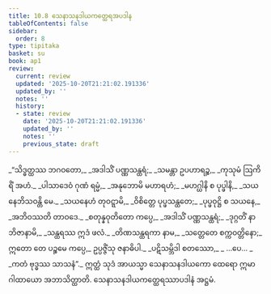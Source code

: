 ```yaml
---
title: 10.8 သေနာသနဒါယကတ္ထေရအပဒါန
tableOfContents: false
sidebar:
  order: 8
type: tipitaka
basket: su
book: ap1
review:
  current: review
  updated: '2025-10-20T21:21:02.191336'
  updated_by: ''
  notes: ''
  history:
  - state: review
    date: '2025-10-20T21:21:02.191336'
    updated_by: ''
    notes: ''
    previous_state: draft
---
```



<DynamicBreadcrumb />


<ReviewStatus review={frontmatter.review} showDetails={true} />

<HypothesisAnnotation frontmatter={frontmatter} />

<Division number="45" book="ap1" e="ch" v="20" p="151">

<Paragraph number="1823" type="verses" book="ap1">
_“သိဒ္ဓတ္ထဿ ဘဂဝတော,_  
_အဒါသိံ ပဏ္ဏသန္ထရံ;_  
_သမန္တာ ဥပဟာရဉ္စ,_  
_ကုသုမံ ဩကိရိံ အဟံ._  

</Paragraph>

</Division>
<Division number="46" book="ap1" e="ch" v="20" p="151">

<Paragraph number="1824" type="verses" book="ap1">
_ပါသာဒေဝံ ဂုဏံ ရမ္မံ,_  
_အနုဘောမိ မဟာရဟံ;_  
_မဟဂ္ဃါနိ စ ပုပ္ဖါနိ,_  
_သယနေဘိသဝန္တိ မေ._  

</Paragraph>

</Division>
<Division number="47" book="ap1" e="ch" v="20" p="151">

<Paragraph number="1825" type="verses" book="ap1">
_သယနေဟံ တုဝဋ္ဋာမိ,_  
_ဝိစိတ္တေ ပုပ္ဖသန္ထတေ;_  
_ပုပ္ဖဝုဋ္ဌိ စ သယနေ,_  
_အဘိဝဿတိ တာဝဒေ._  

</Paragraph>

</Division>
<Division number="48" book="ap1" e="ch" v="20" p="152">

<Paragraph number="1826" type="verses" book="ap1">
_စတုန္နဝုတိတော ကပ္ပေ,_  
_အဒါသိံ ပဏ္ဏသန္ထရံ;_  
_ဒုဂ္ဂတိံ နာဘိဇာနာမိ,_  
_သန္ထရဿ ဣဒံ ဖလံ._  

</Paragraph>

</Division>
<Division number="49" book="ap1" e="ch" v="20" p="152">

<Paragraph number="1827" book="ap1">
_တိဏသန္ထရကာ နာမ,_  
_သတ္တေတေ စက္ကဝတ္တိနော;_  
ဣတော တေ ပဉ္စမေ ကပ္ပေ,_  
ဥပ္ပဇ္ဇိံသု ဇနာဓိပါ._  

</Paragraph>

</Division>
<Division number="50" book="ap1" e="ch" v="20" p="152">

<Paragraph number="1828" type="verses" book="ap1">
_ပဋိသမ္ဘိဒါ စတဿော,_  
_ …ပေ… _  
_ကတံ ဗုဒ္ဓဿ သာသနံ”._  

</Paragraph>

<Paragraph number="1829" book="ap1">
ဣတ္ထံ သုဒံ အာယသ္မာ သေနာသနဒါယကော ထေရော ဣမာ ဂါထာယော အဘာသိတ္ထာတိ.

</Paragraph>
</Division>

<Paragraph number="1830" type="center" book="ap1">
သေနာသနဒါယကတ္ထေရဿာပဒါနံ အဋ္ဌမံ.
</Paragraph>